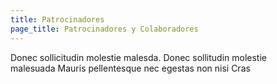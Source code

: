 ```yaml
---
title: Patrocinadores
page_title: Patrocinadores y Colaboradores
---
```

Donec sollicitudin molestie malesda. Donec sollitudin molestie <br /> malesuada Mauris pellentesque nec egestas non nisi Cras

